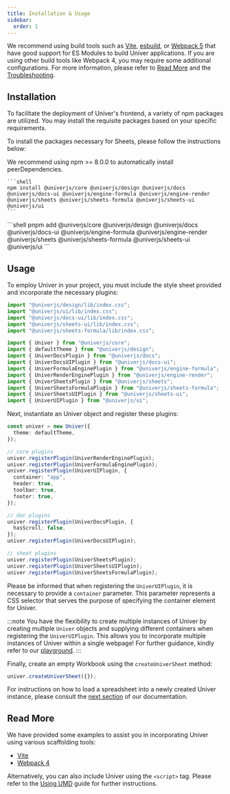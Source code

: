 ```yaml
---
title: Installation & Usage
sidebar:
  order: 1
---
```


We recommend using build tools such as [Vite](https://vitejs.dev/), [esbuild](https://esbuild.github.io/), or [Webpack 5](https://webpack.js.org/) that have good support for ES Modules to build Univer applications. If you are using other build tools like Webpack 4, you may require some additional configurations. For more information, please refer to [Read More](/guides/quick-start#read-more) and the [Troubleshooting](/guides/troubleshooting).

## Installation

To facilitate the deployment of Univer's frontend, a variety of npm packages are utilized. You may install the requisite packages based on your specific requirements.

To install the packages necessary for Sheets, please follow the instructions below:


<Tabs>
  <TabItem label="npm">
    We recommend using npm >= 8.0.0 to automatically install peerDependencies.

    ```shell
    npm install @univerjs/core @univerjs/design @univerjs/docs @univerjs/docs-ui @univerjs/engine-formula @univerjs/engine-render @univerjs/sheets @univerjs/sheets-formula @univerjs/sheets-ui @univerjs/ui
    ```
  </TabItem>

  <TabItem label="pnpm">
    ```shell
    pnpm add @univerjs/core @univerjs/design @univerjs/docs @univerjs/docs-ui @univerjs/engine-formula @univerjs/engine-render @univerjs/sheets @univerjs/sheets-formula @univerjs/sheets-ui @univerjs/ui
    ```
  </TabItem>
</Tabs>

## Usage

To employ Univer in your project, you must include the style sheet provided and incorporate the necessary plugins:

```typescript title="main.ts"
import "@univerjs/design/lib/index.css";
import "@univerjs/ui/lib/index.css";
import "@univerjs/docs-ui/lib/index.css";
import "@univerjs/sheets-ui/lib/index.css";
import "@univerjs/sheets-formula/lib/index.css";

import { Univer } from "@univerjs/core";
import { defaultTheme } from "@univerjs/design";
import { UniverDocsPlugin } from "@univerjs/docs";
import { UniverDocsUIPlugin } from "@univerjs/docs-ui";
import { UniverFormulaEnginePlugin } from "@univerjs/engine-formula";
import { UniverRenderEnginePlugin } from "@univerjs/engine-render";
import { UniverSheetsPlugin } from "@univerjs/sheets";
import { UniverSheetsFormulaPlugin } from "@univerjs/sheets-formula";
import { UniverSheetsUIPlugin } from "@univerjs/sheets-ui";
import { UniverUIPlugin } from "@univerjs/ui";
```

Next, instantiate an Univer object and register these plugins:

```typescript title="main.ts" {9}
const univer = new Univer({
  theme: defaultTheme,
});

// core plugins
univer.registerPlugin(UniverRenderEnginePlugin);
univer.registerPlugin(UniverFormulaEnginePlugin);
univer.registerPlugin(UniverUIPlugin, {
  container: "app",
  header: true,
  toolbar: true,
  footer: true,
});

// doc plugins
univer.registerPlugin(UniverDocsPlugin, {
  hasScroll: false,
});
univer.registerPlugin(UniverDocsUIPlugin);

// sheet plugins
univer.registerPlugin(UniverSheetsPlugin);
univer.registerPlugin(UniverSheetsUIPlugin);
univer.registerPlugin(UniverSheetsFormulaPlugin);
```

Please be informed that when registering the `UniverUIPlugin`, it is necessary to provide a `container` parameter. This parameter represents a CSS selector that serves the purpose of specifying the container element for Univer.

:::note
You have the flexibility to create multiple instances of Univer by creating multiple `Univer` objects and supplying different containers when registering the `UniverUIPlugin`. This allows you to incorporate multiple instances of Univer within a single webpage! For further guidance, kindly refer to our [playground](/playground/?title=Multi%20Instance).
:::

Finally, create an empty Workbook using the `createUniverSheet` method:

```typescript title="main.ts"
univer.createUniverSheet({});
```

For instructions on how to load a spreadsheet into a newly created Univer instance, please consult the [next section](/guides/quick-start/data) of our documentation.

## Read More

We have provided some examples to assist you in incorporating Univer using various scaffolding tools:

- [Vite](/playground/?title=Vite)
- [Webpack 4](/playground/?title=Webpack%204)

Alternatively, you can also include Univer using the `<script>` tag. Please refer to the [Using UMD](/guides/quick-start/umd/) guide for further instructions.
